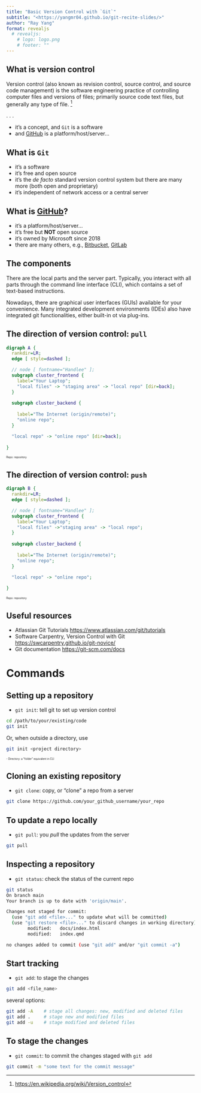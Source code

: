 ```yaml
---
title: "Basic Version Control with `Git`"
subtitle: "<https://yangmr04.github.io/git-recite-slides/>"
author: "Ray Yang"
format: revealjs
  # revealjs:
    # logo: logo.png
    # footer: ""
---
```


## What is version control

Version control (also known as revision control, source control, and source code management) is the software engineering practice of controlling computer files and versions of files; primarily source code text files, but generally any type of file. ^[<https://en.wikipedia.org/wiki/Version_control>]

. . .

- it's a concept, and `Git` is a software
- and [GitHub](https://github.com/) is a platform/host/server...

## What is `Git`

- it's a software
- it's free and open source
- it's the  *de facto* standard version control system but there are many more (both open and proprietary)
- it's independent of network access or a central server


## What is [GitHub](https://github.com/)?

- it's a platform/host/server...
- it's free but **NOT** open source
- it's owned by Microsoft since 2018
- there are many others, e.g., [Bitbucket](https://bitbucket.org/product), [GitLab](https://about.gitlab.com)

## The components

There are the local parts and the server part. Typically, you interact with all parts through the command line interface (CLI), which contains a set of text-based instructions.

Nowadays, there are graphical user interfaces (GUIs) available for your convenience. Many integrated development environments (IDEs) also have integrated git functionalities, either built-in ot via plug-ins.


## The direction of version control: `pull`
```dot
digraph A {
  rankdir=LR;
  edge [ style=dashed ];

  // node [ fontname="Handlee" ];
  subgraph cluster_frontend {
    label="Your Laptop";
    "local files" -> "staging area" -> "local repo" [dir=back];
  }
      
  subgraph cluster_backend {
    
    label="The Internet (origin/remote)";
    "online repo";
  }

  "local repo" -> "online repo" [dir=back];
  
}
```

<span style="font-size:0.5em;">Repo: repository</span>

## The direction of version control: `push`

```dot
digraph B {
  rankdir=LR;
  edge [ style=dashed ];

  // node [ fontname="Handlee" ];
  subgraph cluster_frontend {
    label="Your Laptop";
    "local files" ->"staging area" -> "local repo";
  }
      
  subgraph cluster_backend {
    
    label="The Internet (origin/remote)";
    "online repo";
  }

  "local repo" -> "online repo";
  
}
```

<span style="font-size:0.5em;">Repo: repository</span>

## Useful resources

- Atlassian Git Tutorials <https://www.atlassian.com/git/tutorials>
- Software Carpentry, Version Control with Git <https://swcarpentry.github.io/git-novice/>
- Git documentation  <https://git-scm.com/docs>

# Commands

## Setting up a repository

- `git init`: tell git to set up version control

```bash
cd /path/to/your/existing/code 
git init
```
Or, when outside a directory, use
```bash
git init <project directory>
```

<span style="font-size:0.5em;"> - Directory: a "folder" equivalent in CLI</span>


## Cloning an existing repository

- `git clone`: copy, or "clone" a repo from a server
```bash
git clone https://github.com/your_github_username/your_repo
```

## To update a repo locally

- `git pull`: you *pull* the updates from the server
```bash
git pull
```


## Inspecting a repository

- `git status`: check the status of the current repo
```bash
git status
On branch main
Your branch is up to date with 'origin/main'.

Changes not staged for commit:
  (use "git add <file>..." to update what will be committed)
  (use "git restore <file>..." to discard changes in working directory)
        modified:   docs/index.html
        modified:   index.qmd

no changes added to commit (use "git add" and/or "git commit -a")
```

## Start tracking

- `git add`: to stage the changes
```bash
git add <file_name>
```
several options:
```bash
git add -A    # stage all changes: new, modified and deleted files
git add .     # stage new and modified files
git add -u    # stage modified and deleted files
```

## To stage the changes
- `git commit`: to commit the changes staged with `git add`
```bash
git commit -m "some text for the commit message"
```